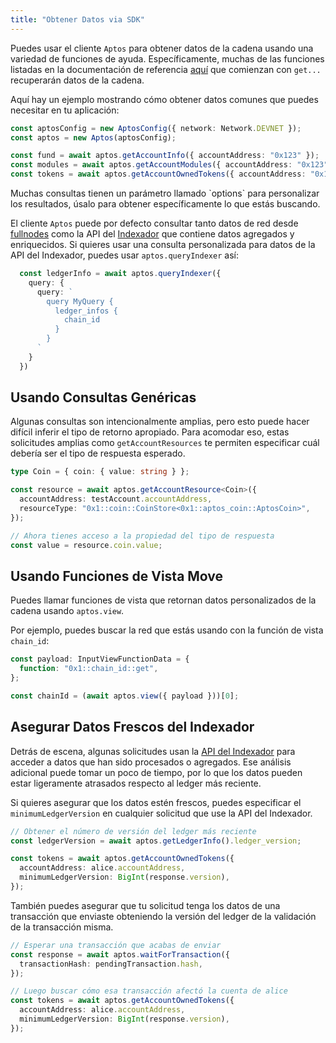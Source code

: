 ```yaml
---
title: "Obtener Datos via SDK"
---
```



Puedes usar el cliente `Aptos` para obtener datos de la cadena usando una variedad de funciones de ayuda. Específicamente, muchas de las funciones listadas en la documentación de referencia [aquí](https://aptos-labs.github.io/aptos-ts-sdk/@aptos-labs/ts-sdk-1.35.0/classes/Aptos.html) que comienzan con `get...` recuperarán datos de la cadena.

Aquí hay un ejemplo mostrando cómo obtener datos comunes que puedes necesitar en tu aplicación:

```typescript filename="fetch-data.ts"
const aptosConfig = new AptosConfig({ network: Network.DEVNET });
const aptos = new Aptos(aptosConfig);

const fund = await aptos.getAccountInfo({ accountAddress: "0x123" });
const modules = await aptos.getAccountModules({ accountAddress: "0x123" });
const tokens = await aptos.getAccountOwnedTokens({ accountAddress: "0x123" });
```

<Aside type="note">
  Muchas consultas tienen un parámetro llamado `options` para personalizar los resultados, úsalo para obtener específicamente lo que estás buscando.
</Aside>

El cliente `Aptos` puede por defecto consultar tanto datos de red desde [fullnodes](https://api.mainnet.aptoslabs.com/v1/spec#/) como la API del [Indexador](https://cloud.hasura.io/public/graphiql?endpoint=https://api.mainnet.aptoslabs.com/v1/graphql) que contiene datos agregados y enriquecidos. Si quieres usar una consulta personalizada para datos de la API del Indexador, puedes usar `aptos.queryIndexer` así:

```typescript filename="fetch-data.ts"
  const ledgerInfo = await aptos.queryIndexer({
    query: {
      query: `
        query MyQuery {
          ledger_infos {
            chain_id
          }
        }
      `
    }
  })
```

## Usando Consultas Genéricas

Algunas consultas son intencionalmente amplias, pero esto puede hacer difícil inferir el tipo de retorno apropiado. Para acomodar eso, estas solicitudes amplias como `getAccountResources` te permiten especificar cuál debería ser el tipo de respuesta esperado.

```typescript filename="fetch-data.ts"
type Coin = { coin: { value: string } };

const resource = await aptos.getAccountResource<Coin>({
  accountAddress: testAccount.accountAddress,
  resourceType: "0x1::coin::CoinStore<0x1::aptos_coin::AptosCoin>",
});

// Ahora tienes acceso a la propiedad del tipo de respuesta
const value = resource.coin.value;
```

## Usando Funciones de Vista Move

Puedes llamar funciones de vista que retornan datos personalizados de la cadena usando `aptos.view`.

Por ejemplo, puedes buscar la red que estás usando con la función de vista `chain_id`:

```typescript filename="fetch-data.ts"
const payload: InputViewFunctionData = {
  function: "0x1::chain_id::get",
};

const chainId = (await aptos.view({ payload }))[0];
```

## Asegurar Datos Frescos del Indexador

Detrás de escena, algunas solicitudes usan la [API del Indexador](/es/build/indexer) para acceder a datos que han sido procesados o agregados. Ese análisis adicional puede tomar un poco de tiempo, por lo que los datos pueden estar ligeramente atrasados respecto al ledger más reciente.

Si quieres asegurar que los datos estén frescos, puedes especificar el `minimumLedgerVersion` en cualquier solicitud que use la API del Indexador.

```typescript filename="fetch-data.ts"
// Obtener el número de versión del ledger más reciente
const ledgerVersion = await aptos.getLedgerInfo().ledger_version;

const tokens = await aptos.getAccountOwnedTokens({
  accountAddress: alice.accountAddress,
  minimumLedgerVersion: BigInt(response.version),
});
```

También puedes asegurar que tu solicitud tenga los datos de una transacción que enviaste obteniendo la versión del ledger de la validación de la transacción misma.

```typescript filename="fetch-data.ts"
// Esperar una transacción que acabas de enviar
const response = await aptos.waitForTransaction({
  transactionHash: pendingTransaction.hash,
});

// Luego buscar cómo esa transacción afectó la cuenta de alice
const tokens = await aptos.getAccountOwnedTokens({
  accountAddress: alice.accountAddress,
  minimumLedgerVersion: BigInt(response.version),
});
```
